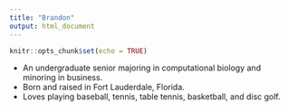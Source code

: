 ```yaml
---
title: "Brandon"
output: html_document
---
```


```r
knitr::opts_chunk$set(echo = TRUE)
```

* An undergraduate senior majoring in computational biology and minoring in business.
* Born and raised in Fort Lauderdale, Florida.
* Loves playing baseball, tennis, table tennis, basketball, and disc golf. 